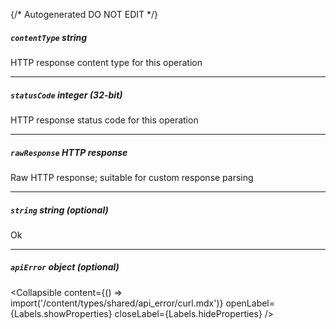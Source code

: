 {/* Autogenerated DO NOT EDIT  */}

##### `contentType` _string_
HTTP response content type for this operation

---
##### `statusCode` _integer (32-bit)_
HTTP response status code for this operation

---
##### `rawResponse` _HTTP response_
Raw HTTP response; suitable for custom response parsing

---
##### `string` _string (optional)_
Ok

---
##### `apiError` _object (optional)_

<Collapsible content={() => import('/content/types/shared/api_error/curl.mdx')} openLabel={Labels.showProperties} closeLabel={Labels.hideProperties} />



